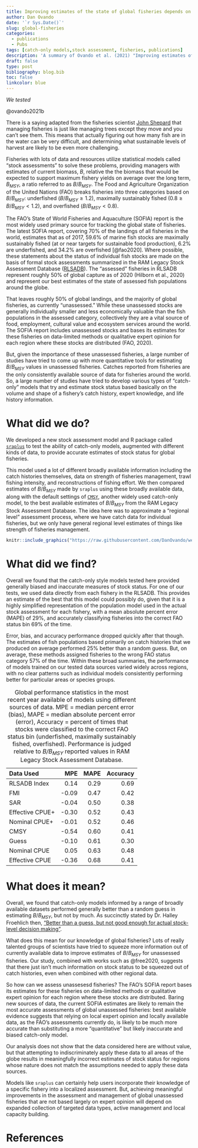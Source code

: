 ```yaml
---
title: Improving estimates of the state of global fisheries depends on better data
author: Dan Ovando
date: '`r Sys.Date()`'
slug: global-fisheries
categories:
  - publications
  - Pubs
tags: [catch-only models,stock assessment, fisheries, publications]
description: 'A summary of Ovando et al. (2021) "Improving estimates of the state of global fisheries depends on better data"'
draft: false
type: post
bibliography: blog.bib
toc: false
linkcolor: blue
---
```


*We tested *

@ovando2021b

There is a saying adapted from the fisheries scientist [John Shepard](http://jgshepherd.com/thoughts/) that managing fisheries is just like managing trees except they move and you can't see them. This means that actually figuring out how many fish are in the water can be very difficult, and determining what sustainable levels of harvest are likely to be even more challenging. 

Fisheries with lots of data and resources utilize statistical models called "stock assessments" to solve these problems, providing managers with estimates of current biomass, $B$, relative the the biomass that would be expected to support maximum fishery yields on average over the long term, $B_{MSY}$, a ratio referred to as $B/B_{MSY}$. The Food and Agriculture Organization of the United Nations (FAO) breaks fisheries into three categories based on $B/B_{MSY}$: underfished ($B/B_{MSY} \geq 1.2$), maximally sustainably fished ($0.8 \geq B/B_{MSY} < 1.2$), and overfished ($B/B_{MSY} < 0.8$). 

The FAO’s State of World Fisheries and Aquaculture (SOFIA) report is the most widely used primary source for tracking the global state of fisheries. The latest SOFIA report, covering 70% of the landings of all fisheries in the world, estimates that as of 2017, 59.6% of marine fish stocks are maximally sustainably fished (at or near targets for sustainable food production), 6.2% are underfished, and 34.2% are overfished [@fao2020]. Where possible, these statements about the status of individual fish stocks are made on the basis of formal stock assessments summarized in the RAM Legacy Stock Assessment Database ([RLSADB](https://www.ramlegacy.org/)). The “assessed” fisheries in RLSADB represent roughly 50% of global capture as of 2020 (Hilborn et al., 2020) and represent our best estimates of the state of assessed fish populations around the globe.


That leaves roughly 50% of global landings, and the majority of global fisheries, as currently “unassessed.” While these unassessed stocks are generally individually smaller and less economically valuable than the fish populations in the assessed category, collectively they are a vital source of food, employment, cultural value and ecosystem services around the world. The SOFIA report includes unassessed stocks and bases its estimates for these fisheries on data-limited methods or qualitative expert opinion for each region where these stocks are distributed (FAO, 2020).

But, given the importance of these unassessed fisheries, a large number of studies have tried to come up with more quantitative tools for estimating $B/B_{MSY}$ values in unassessed fisheries. Catches reported from fisheries are the only consistently available source of data for fisheries around the world. So, a large number of studies have tried to develop various types of "catch-only" models that try and estimate stock status based basically on the volume and shape of a fishery's catch history, expert knowledge, and life history information. 




# What did we do?

We developed a new stock assessment model and R package called [`sraplus`](https://github.com/DanOvando/sraplus#sraplus) to test the ability of catch-only models, augmented with different kinds of data, to provide accurate estimates of stock status for global fisheries. 

This model used a lot of different broadly available information including the catch histories themselves, data on strength of fisheries management, trawl fishing intensity, and reconstructions of fishing effort. We then compared estimates of $B/B_{MSY}$ made by `sraplus` using these broadly available data, along with the default settings of [`CMSY`](https://github.com/SISTA16/cmsy), another widely used catch-only model, to the best available estimates of $B/B_{MSY}$ from the RAM Legacy Stock Assessment Database. The idea here was to approximate a "regional level" assessment process, where we have catch data for individual fisheries, but we only have general regional level estimates of things like strength of fisheries management. 

```r
knitr::include_graphics("https://raw.githubusercontent.com/DanOvando/weird-fishes/master/static/blog/2021-07-20-assessing-global-fisheries_files/figure_3.jpg")
```


# What did we find?

Overall we found that the catch-only style models tested here provided generally biased and inaccurate measures of stock status. For one of our tests, we used data directly from each fishery in the RLSADB. This provides an estimate of the best that this model could possibly do, given that it is a highly simplified representation of the population model used in the actual stock assessment for each fishery, with a mean absolute percent error (MAPE) of 29%, and accurately classifying fisheries into the correct FAO status bin 69% of the time.

Error, bias, and accuracy performance dropped quickly after that though. The estimates of fish populations based primarily on catch histories that we produced on average performed 25% better than a random guess. But, on average, these methods assigned fisheries to the wrong FAO status category 57% of the time. Within these broad summaries, the performance of models trained on our tested data sources varied widely across regions, with no clear patterns such as individual models consistently performing better for particular areas or species groups. 



Table: Global performance statistics in the most recent year available of models using different sources of data. MPE = median percent error (bias), MAPE = median absolute percent error (error), Accuracy = percent of times that stocks were classified to the correct FAO status bin (underfished, maximally sustainably fished, overfished). Performance is judged relative to *B/B~MSY~* reported values in RAM Legacy Stock Assessment Database.

|Data Used       |   MPE| MAPE| Accuracy|
|:---------------|-----:|----:|--------:|
|RLSADB Index    |  0.14| 0.29|     0.69|
|FMI             | -0.09| 0.47|     0.42|
|SAR             | -0.04| 0.50|     0.38|
|Effective CPUE+ | -0.30| 0.52|     0.43|
|Nominal CPUE+   | -0.01| 0.52|     0.46|
|CMSY            | -0.54| 0.60|     0.41|
|Guess           | -0.10| 0.61|     0.30|
|Nominal CPUE    |  0.05| 0.63|     0.48|
|Effective CPUE  | -0.36| 0.68|     0.41|

# What does it mean?

Overall, we found that catch-only models informed by a range of broadly available datasets performed generally better than a random guess in estimating $B/B_{MSY}$, but not by much. As succinctly stated by Dr. Halley Froehlich then, ["Better than a guess, but not good enough for actual stock-level decision making"](https://twitter.com/DocFroehlich/status/1417200967896879112?s=20). 

What does this mean for our knowledge of global fisheries? Lots of really talented groups of scientists have tried to squeeze more information out of currently available data to improve estimates of $B/B_{MSY}$ for unassessed fisheries. Our study, combined with works such as @free2020, suggests that there just isn't much information on stock status to be squeezed out of catch histories, even when combined with other regional data. 

So how can we assess unassesesd fisheries? The FAO's SOFIA report bases its estimates for these fisheries on data-limited methods or qualitative expert opinion for each region where these stocks are distributed. Baring new sources of data, the current SOFIA estimates are likely to remain the most accurate assessments of global unassessed fisheries: best available evidence suggests that relying on local expert opinion and locally available data, as the FAO's assessments currently do, is likely to be much more accurate than substituting a more "quantitative" but likely inaccurate and biased catch-only model. 

Our analysis does not show that the data considered here are without value, but that attempting to indiscriminately apply these data to all areas of the globe results in meaningfully incorrect estimates of stock status for regions whose nature does not match the assumptions needed to apply these data sources.

Models like `sraplus` can certainly help users incorporate their knowledge of a specific fishery into a localized assessment. But, achieving meaningful improvements in the assessment and management of global unassessed fisheries that are not based largely on expert opinion will depend on expanded collection of targeted data types, active management and local capacity building.


# References